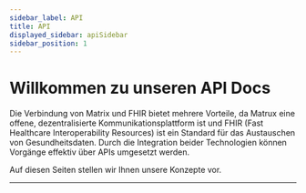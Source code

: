 ```yaml
---
sidebar_label: API
title: API
displayed_sidebar: apiSidebar
sidebar_position: 1
---
```


# Willkommen zu unseren API Docs

Die Verbindung von Matrix und FHIR bietet mehrere Vorteile, da Matrux eine offene, dezentralisierte Kommunikationsplattform ist und FHIR (Fast Healthcare Interoperability Resources) ist ein Standard für das Austauschen von Gesundheitsdaten. Durch die Integration beider Technologien können Vorgänge effektiv über APIs umgesetzt werden.

Auf diesen Seiten stellen wir Ihnen unsere Konzepte vor.

* * *
